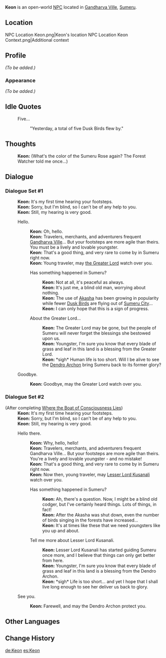 {{Meta
<!-- Remove this template after adding the missing info -->
|missing_NPC_profile = yes
}}
{{Character Infobox
|type             = Open-World NPC
|image            = NPC Keon.png
|region           = Sumeru
|location         = Sumeru
|affiliation      = 
|title            = Vanara

|ancestry         = <!-- Clan/family -->
|father           = 
|mother           = 
|spouse           = 
|sibling          = 
|child            = 
|relative         = 

|voiceEN          = 
|voiceCN          = 
|voiceJP          = 
|dialoguereward   = 
}}
'''Keon''' is an open-world [[NPC]] located in [[Gandharva Ville]], [[Sumeru]].

==Location==
<gallery>
NPC Location Keon.png|Keon's location
NPC Location Keon Context.png|Additional context
</gallery>

==Profile==
''(To be added.)''

===Appearance===
''(To be added.)''
<!--
==Quests and Events==
{{Quests and Events}}
-->
==Idle Quotes==
{{Dialogue Start}}
: {{DIcon|Idle}} Five...
:: {{A|VO Keon 01.ogg}} "Yesterday, a total of five Dusk Birds flew by."
{{Dialogue End}}

==Thoughts==
{{All Schemes to Know Explanation|name=Keon}}
{{Dialogue Start}}
:{{A|VO Keon All Schemes to Know 01.ogg}} '''Keon:''' (What's the color of the Sumeru Rose again? The Forest Watcher told me once...)
{{Dialogue End}}

==Dialogue==
===Dialogue Set #1===
{{Dialogue Start}}
:'''Keon:''' It's my first time hearing your footsteps.
:'''Keon:''' Sorry, but I'm blind, so I can't be of any help to you.
:'''Keon:''' Still, my hearing is very good.
:{{DIcon}} Hello.
::'''Keon:''' Oh, hello.
::'''Keon:''' Travelers, merchants, and adventurers frequent [[Gandharva Ville]]... But your footsteps are more agile than theirs. You must be a lively and lovable youngster.
::'''Keon:''' That's a good thing, and very rare to come by in Sumeru right now.
::'''Keon:''' Young traveler, may [[Greater Lord Rukkhadevata|the Greater Lord]] watch over you.
::{{DIcon}} Has something happened in Sumeru?
:::'''Keon:''' Not at all, it's peaceful as always.
:::'''Keon:''' It's just me, a blind old man, worrying about nothing.
:::'''Keon:''' The use of [[Akasha]] has been growing in popularity while fewer [[Dusk Bird]]s are flying out of [[Sumeru City]]...
:::'''Keon:''' I can only hope that this is a sign of progress.
::{{DIcon}} About the Greater Lord...
:::'''Keon:''' The Greater Lord may be gone, but the people of Sumeru will never forget the blessings she bestowed upon us.
:::'''Keon:''' Youngster, I'm sure you know that every blade of grass and leaf in this land is a blessing from the Greater Lord.
:::'''Keon:''' *sigh* Human life is too short. Will I be alive to see the [[Lesser Lord Kusanali|Dendro Archon]] bring Sumeru back to its former glory?
:{{DIcon}} Goodbye.
::'''Keon:''' Goodbye, may the Greater Lord watch over you.
{{Dialogue End}}

===Dialogue Set #2===
{{Dialogue Start}}
;(After completing [[Where the Boat of Consciousness Lies]])
:'''Keon:''' It's my first time hearing your footsteps.
:'''Keon:''' Sorry, but I'm blind, so I can't be of any help to you.
:'''Keon:''' Still, my hearing is very good.
:{{DIcon}} Hello there.
::'''Keon:''' Why, hello, hello!
::'''Keon:''' Travelers, merchants, and adventurers frequent Gandharva Ville... But your footsteps are more agile than theirs. You're a lively and lovable youngster - and no mistake!
::'''Keon:''' That's a good thing, and very rare to come by in Sumeru right now.
::'''Keon:''' Now then, young traveler, may [[Lesser Lord Kusanali]] watch over you.
::{{DIcon}} Has something happened in Sumeru?
:::'''Keon:''' Ah, there's a question. Now, I might be a blind old codger, but I've certainly heard things. Lots of things, in fact!
:::'''Keon:''' After the Akasha was shut down, even the number of birds singing in the forests have increased...
:::'''Keon:''' It's at times like these that we need youngsters like you up and about.
::{{DIcon}} Tell me more about Lesser Lord Kusanali.
:::'''Keon:''' Lesser Lord Kusanali has started guiding Sumeru once more, and I believe that things can only get better from here.
:::'''Keon:''' Youngster, I'm sure you know that every blade of grass and leaf in this land is a blessing from the Dendro Archon.
:::'''Keon:''' *sigh* Life is too short... and yet I hope that I shall live long enough to see her deliver us back to glory.
:{{DIcon}} See you.
::'''Keon:''' Farewell, and may the Dendro Archon protect you.
{{Dialogue End}}
<!--
==Event Dialogue==
===Event Name===
{{Dialogue Start}}
:'''{{subst:PAGENAME}}:'''
{{Dialogue End}}

==Trivia==
* 
-->
==Other Languages==
{{Other Languages
|default_hidden = 1
|en      = Keon
|zhs     = 基翁
|zhs_rm  = Jīwēng
|zht     = 基翁
|zht_rm  = Jīwēng
|ja      = キオン
|ja_rm   = Kion
|ko      = 키온
|es      = Keon
|fr      = Keon
|ru      = Кеон
|th      = Keon
|vi      = Keon
|de      = Keon
|id      = Keon
|pt      = Keon
|tr      = Keon
|it      = Keon
}}

==Change History==
{{Change History|3.0}}
<!--
==References==
{{Reflist}}
-->

[[de:Keon]]
[[es:Keon]]